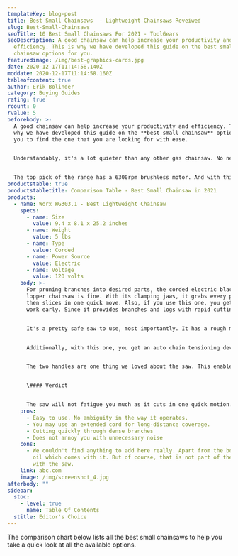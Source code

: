 ```yaml
---
templateKey: blog-post
title: Best Small Chainsaws  - Lightweight Chainsaws Reveiwed
slug: Best-Small-Chainsaws
seoTitle: 10 Best Small Chainsaws For 2021 - ToolGears
seoDescription: A good chainsaw can help increase your productivity and
  efficiency. This is why we have developed this guide on the best small
  chainsaw options for you.
featuredimage: /img/best-graphics-cards.jpg
date: 2020-12-17T11:14:58.140Z
moddate: 2020-12-17T11:14:58.160Z
tableofcontent: true
author: Erik Bolinder
category: Buying Guides
rating: true
rcount: 0
rvalue: 5
beforebody: >-
  A good chainsaw can help increase your productivity and efficiency. This is
  why we have developed this guide on the **best small chainsaw** options for
  you to find the one that you are looking for with ease. 


  Understandably, it's a lot quieter than any other gas chainsaw. No need for anything or any fumes. It begins as smoothly as you like. But where can you get such an option? Here’s where:


  The top pick of the range has a 6300rpm brushless motor. And with this EGO power+ method, you can do most jobs. This is the WEN 40417. It is perfect for any day's use!
productstable: true
productstabletitle: Comparison Table - Best Small Chainsaw in 2021
products:
  - name: Worx WG303.1 - Best Lightweight Chainsaw
    specs:
      - name: Size
        value: 9.4 x 8.1 x 25.2 inches
      - name: Weight
        value: 5 lbs
      - name: Type
        value: Corded
      - name: Power Source
        value: Electric
      - name: Voltage
        value: 120 volts
    body: >-
      For pruning branches into desired parts, the corded electric black decker
      lopper chainsaw is fine. With its clamping jaws, it grabs every piece and
      then slices in one quick move. Also, if you use this one, you get to leave
      work early. Since it provides branches and logs with rapid cutting.


      It's a pretty safe saw to use, most importantly. It has a rough metal guard that protects its sharp jaws. Since the guard snaps back over the blade as soon as you finish cutting, you remain healthy.


      Additionally, with this one, you get an auto chain tensioning device. And it's hardly a challenge to oil the machine. You can, however, also use vegetable oil.


      The two handles are one thing we loved about the saw. This enables you to carry the saw with both hands, offering additional comfort.


      \#### Verdict


      The saw will not fatigue you much as it cuts in one quick motion. You can essentially cut most materials using a 4.5 amp motor to power the saw. No batteries are needed! That will allow you not to think about replacing any batteries. A major benefit is the auto chain tensioning system. The slitting capacity of up to 4 inches.
    pros:
      - Easy to use. No ambiguity in the way it operates.
      - You may use an extended cord for long-distance coverage.
      - Cutting quickly through dense branches
      - Does not annoy you with unnecessary noise
    cons:
      - We couldn't find anything to add here really. Apart from the bottle of
        oil which comes with it. But of course, that is not part of the issue
        with the saw.
    link: abc.com
    image: /img/screenshot_4.jpg
afterbody: ""
sidebar:
  stoc:
    - level: true
      name: Table Of Contents
  stitle: Editor's Choice
---
```

The comparison chart below lists all the best small chainsaws to help you take a quick look at all the available options.